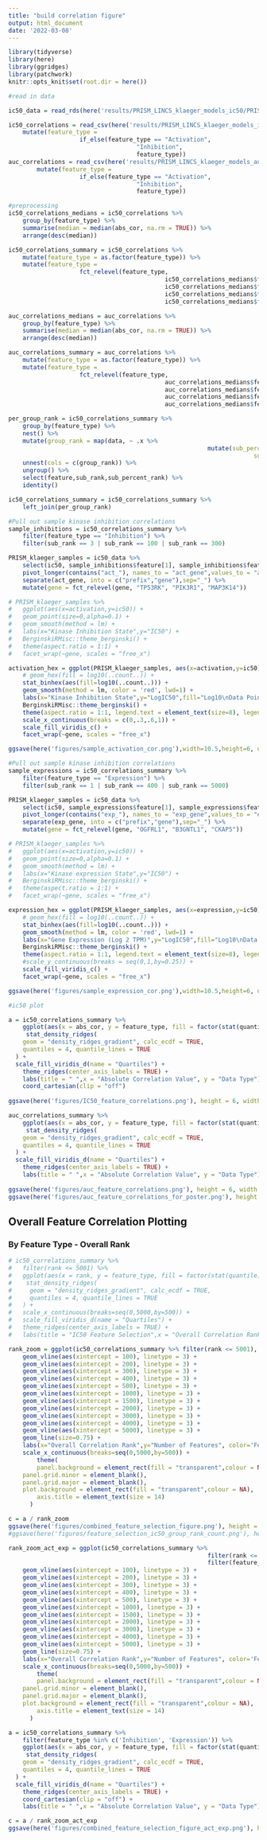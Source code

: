 ```yaml
---
title: "build correlation figure"
output: html_document
date: '2022-03-08'
---
```


```r
library(tidyverse)
library(here)
library(ggridges)
library(patchwork)
knitr::opts_knit$set(root.dir = here())
```

```r
#read in data

ic50_data = read_rds(here('results/PRISM_LINCS_klaeger_models_ic50/PRISM_LINCS_klaeger_data_for_ml_ic50.rds.gz'))

ic50_correlations = read_csv(here('results/PRISM_LINCS_klaeger_models_ic50/PRISM_LINCS_klaeger_all_multiomic_data_feature_correlations_ic50.csv')) %>% 
	mutate(feature_type = 
				 	if_else(feature_type == "Activation", 
				 					"Inhibition",
				 					feature_type))
auc_correlations = read_csv(here('results/PRISM_LINCS_klaeger_models_auc/PRISM_LINCS_klaeger_all_multiomic_data_feature_correlations_auc.csv')) %>% 
		mutate(feature_type = 
				 	if_else(feature_type == "Activation", 
				 					"Inhibition",
				 					feature_type))

```


```r
#preprocessing
ic50_correlations_medians = ic50_correlations %>% 
	group_by(feature_type) %>% 
	summarise(median = median(abs_cor, na.rm = TRUE)) %>% 
	arrange(desc(median))

ic50_correlations_summary = ic50_correlations %>% 
	mutate(feature_type = as.factor(feature_type)) %>%  
	mutate(feature_type = 
				 	fct_relevel(feature_type, 
				 							ic50_correlations_medians$feature_type[1], 
				 							ic50_correlations_medians$feature_type[2], 
				 							ic50_correlations_medians$feature_type[3], 
				 							ic50_correlations_medians$feature_type[4] ))

auc_correlations_medians = auc_correlations %>% 
	group_by(feature_type) %>% 
	summarise(median = median(abs_cor, na.rm = TRUE)) %>% 
	arrange(desc(median))

auc_correlations_summary = auc_correlations %>% 
	mutate(feature_type = as.factor(feature_type)) %>%  
	mutate(feature_type = 
				 	fct_relevel(feature_type, 
				 							auc_correlations_medians$feature_type[1], 
				 							auc_correlations_medians$feature_type[2], 
				 							auc_correlations_medians$feature_type[3], 
				 							auc_correlations_medians$feature_type[4] ))
```

```r
per_group_rank = ic50_correlations_summary %>%
	group_by(feature_type) %>%
	nest() %>%
	mutate(group_rank = map(data, ~ .x %>% 
														mutate(sub_percent_rank = percent_rank(abs_cor*-1),
																	 sub_rank = 1:n()))) %>%
	unnest(cols = c(group_rank)) %>%
	ungroup() %>%
	select(feature,sub_rank,sub_percent_rank) %>%
	identity()

ic50_correlations_summary = ic50_correlations_summary %>%
	left_join(per_group_rank)
```

```r
#Pull out sample kinase inhibition correlations
sample_inhibitions = ic50_correlations_summary %>%
	filter(feature_type == "Inhibition") %>%
	filter(sub_rank == 3 | sub_rank == 100 | sub_rank == 300)

PRISM_klaeger_samples = ic50_data %>%
	select(ic50, sample_inhibitions$feature[1], sample_inhibitions$feature[2], sample_inhibitions$feature[3]) %>%
	pivot_longer(contains("act_"), names_to = "act_gene",values_to = "activation") %>%
	separate(act_gene, into = c("prefix","gene"),sep="_") %>% 
	mutate(gene = fct_relevel(gene, "TP53RK", "PIK3R1", "MAP3K14"))

# PRISM_klaeger_samples %>%
# 	ggplot(aes(x=activation,y=ic50)) +
# 	geom_point(size=0,alpha=0.1) +
# 	geom_smooth(method = lm) +
# 	labs(x="Kinase Inhibition State",y="IC50") +
# 	BerginskiRMisc::theme_berginski() +
# 	theme(aspect.ratio = 1:1) +
# 	facet_wrap(~gene, scales = "free_x")

activation_hex = ggplot(PRISM_klaeger_samples, aes(x=activation,y=ic50)) +
	# geom_hex(fill = log10(..count..)) +
	stat_binhex(aes(fill=log10(..count..))) +
	geom_smooth(method = lm, color = 'red', lwd=1) +
	labs(x="Kinase Inhibition State",y="LogIC50",fill="Log10\nData Points") +
	BerginskiRMisc::theme_berginski() +
	theme(aspect.ratio = 1:1, legend.text = element_text(size=8), legend.title = element_text(size=8)) +
	scale_x_continuous(breaks = c(0,.3,.6,1)) +
	scale_fill_viridis_c() +
	facet_wrap(~gene, scales = "free_x")

ggsave(here('figures/sample_activation_cor.png'),width=10.5,height=6, units = "cm")
```

```r
#Pull out sample kinase inhibition correlations
sample_expressions = ic50_correlations_summary %>%
	filter(feature_type == "Expression") %>%
	filter(sub_rank == 1 | sub_rank == 400 | sub_rank == 5000)

PRISM_klaeger_samples = ic50_data %>%
	select(ic50, sample_expressions$feature[1], sample_expressions$feature[2], sample_expressions$feature[3]) %>%
	pivot_longer(contains("exp_"), names_to = "exp_gene",values_to = "expression") %>%
	separate(exp_gene, into = c("prefix","gene"),sep="_") %>% 
	mutate(gene = fct_relevel(gene, "OGFRL1", "B3GNTL1", "CKAP5"))

# PRISM_klaeger_samples %>%
# 	ggplot(aes(x=activation,y=ic50)) +
# 	geom_point(size=0,alpha=0.1) +
# 	geom_smooth(method = lm) +
# 	labs(x="Kinase expression State",y="IC50") +
# 	BerginskiRMisc::theme_berginski() +
# 	theme(aspect.ratio = 1:1) +
# 	facet_wrap(~gene, scales = "free_x")

expression_hex = ggplot(PRISM_klaeger_samples, aes(x=expression,y=ic50)) +
	# geom_hex(fill = log10(..count..)) +
	stat_binhex(aes(fill=log10(..count..))) +
	geom_smooth(method = lm, color = 'red', lwd=1) +
	labs(x="Gene Expression (Log 2 TPM)",y="LogIC50",fill="Log10\nData Points") +
	BerginskiRMisc::theme_berginski() +
	theme(aspect.ratio = 1:1, legend.text = element_text(size=8), legend.title = element_text(size=8)) +
	#scale_y_continuous(breaks = seq(0,1,by=0.25)) +
	scale_fill_viridis_c() +
	facet_wrap(~gene, scales = "free_x")

ggsave(here('figures/sample_expression_cor.png'),width=10.5,height=6, units = "cm")
```

```r
#ic50 plot

a = ic50_correlations_summary %>% 
	ggplot(aes(x = abs_cor, y = feature_type, fill = factor(stat(quantile)))) +
	 stat_density_ridges(
    geom = "density_ridges_gradient", calc_ecdf = TRUE,
    quantiles = 4, quantile_lines = TRUE
  ) +
  scale_fill_viridis_d(name = "Quartiles") +
	theme_ridges(center_axis_labels = TRUE) + 
	labs(title = " ",x = "Absolute Correlation Value", y = "Data Type") +
	coord_cartesian(clip = "off")
	
ggsave(here('figures/IC50_feature_correlations.png'), height = 6, width = 21, units = "cm")

auc_correlations_summary %>% 
	ggplot(aes(x = abs_cor, y = feature_type, fill = factor(stat(quantile)))) +
	 stat_density_ridges(
    geom = "density_ridges_gradient", calc_ecdf = TRUE,
    quantiles = 4, quantile_lines = TRUE
  ) +
  scale_fill_viridis_d(name = "Quartiles") +
	theme_ridges(center_axis_labels = TRUE) + 
	labs(title = " ",x = "Absolute Correlation Value", y = "Data Type")
	
ggsave(here('figures/auc_feature_correlations.png'), height = 6, width = 21, units = "cm")
ggsave(here('figures/auc_feature_correlations_for_poster.png'), height = 10, width = 6.6, units = "in")

```

## Overall Feature Correlation Plotting

### By Feature Type - Overall Rank
```r

# ic50_correlations_summary %>%
# 	filter(rank <= 5001) %>% 
# 	ggplot(aes(x = rank, y = feature_type, fill = factor(stat(quantile)))) +
# 	 stat_density_ridges(
#     geom = "density_ridges_gradient", calc_ecdf = TRUE,
#     quantiles = 4, quantile_lines = TRUE
#   ) +
# 	scale_x_continuous(breaks=seq(0,5000,by=500)) +
#   scale_fill_viridis_d(name = "Quartiles") +
# 	theme_ridges(center_axis_labels = TRUE) + 
# 	labs(title = "IC50 Feature Selection",x = "Overall Correlation Rank", y = "Data Type")

rank_zoom = ggplot(ic50_correlations_summary %>% filter(rank <= 5001), aes(x=rank,y=sub_rank,color=feature_type)) +
	geom_vline(aes(xintercept = 100), linetype = 3) +
	geom_vline(aes(xintercept = 200), linetype = 3) +
	geom_vline(aes(xintercept = 300), linetype = 3) +
	geom_vline(aes(xintercept = 400), linetype = 3) +
	geom_vline(aes(xintercept = 500), linetype = 3) +
	geom_vline(aes(xintercept = 1000), linetype = 3) +
	geom_vline(aes(xintercept = 1500), linetype = 3) +
	geom_vline(aes(xintercept = 2000), linetype = 3) +
	geom_vline(aes(xintercept = 3000), linetype = 3) +
	geom_vline(aes(xintercept = 4000), linetype = 3) +
	geom_vline(aes(xintercept = 5000), linetype = 3) + 
	geom_line(size=0.75) +
	labs(x="Overall Correlation Rank",y="Number of Features", color='Feature Type') +
	scale_x_continuous(breaks=seq(0,5000,by=500)) +
		theme(
		panel.background = element_rect(fill = "transparent",colour = NA),
    panel.grid.minor = element_blank(), 
    panel.grid.major = element_blank(),
    plot.background = element_rect(fill = "transparent",colour = NA),
		axis.title = element_text(size = 14)
      )  

c = a / rank_zoom
ggsave(here('figures/combined_feature_selection_figure.png'), height = 12, width = 21, units = "cm")
#ggsave(here('figures/feature_selection_ic50_group_rank_count.png'), height = 6, width = 21, units = "cm")
```

```r
rank_zoom_act_exp = ggplot(ic50_correlations_summary %>% 
													 	filter(rank <= 5001) %>% 
													 	filter(feature_type %in% c('Inhibition', 'Expression')), aes(x=rank,y=sub_rank,color=feature_type)) +
	geom_vline(aes(xintercept = 100), linetype = 3) +
	geom_vline(aes(xintercept = 200), linetype = 3) +
	geom_vline(aes(xintercept = 300), linetype = 3) +
	geom_vline(aes(xintercept = 400), linetype = 3) +
	geom_vline(aes(xintercept = 500), linetype = 3) +
	geom_vline(aes(xintercept = 1000), linetype = 3) +
	geom_vline(aes(xintercept = 1500), linetype = 3) +
	geom_vline(aes(xintercept = 2000), linetype = 3) +
	geom_vline(aes(xintercept = 3000), linetype = 3) +
	geom_vline(aes(xintercept = 4000), linetype = 3) +
	geom_vline(aes(xintercept = 5000), linetype = 3) + 
	geom_line(size=0.75) +
	labs(x="Overall Correlation Rank",y="Number of Features", color='Feature Type') +
	scale_x_continuous(breaks=seq(0,5000,by=500)) +
		theme(
		panel.background = element_rect(fill = "transparent",colour = NA),
    panel.grid.minor = element_blank(), 
    panel.grid.major = element_blank(),
    plot.background = element_rect(fill = "transparent",colour = NA),
		axis.title = element_text(size = 14)
      ) 

a = ic50_correlations_summary %>%
	filter(feature_type %in% c('Inhibition', 'Expression')) %>% 
	ggplot(aes(x = abs_cor, y = feature_type, fill = factor(stat(quantile)))) +
	 stat_density_ridges(
    geom = "density_ridges_gradient", calc_ecdf = TRUE,
    quantiles = 4, quantile_lines = TRUE
  ) +
  scale_fill_viridis_d(name = "Quartiles") +
	theme_ridges(center_axis_labels = TRUE) + 
	coord_cartesian(clip = "off") +
	labs(title = " ",x = "Absolute Correlation Value", y = "Data Type")

c = a / rank_zoom_act_exp
ggsave(here('figures/combined_feature_selection_figure_act_exp.png'), height = 12, width = 21, units = "cm")
```

